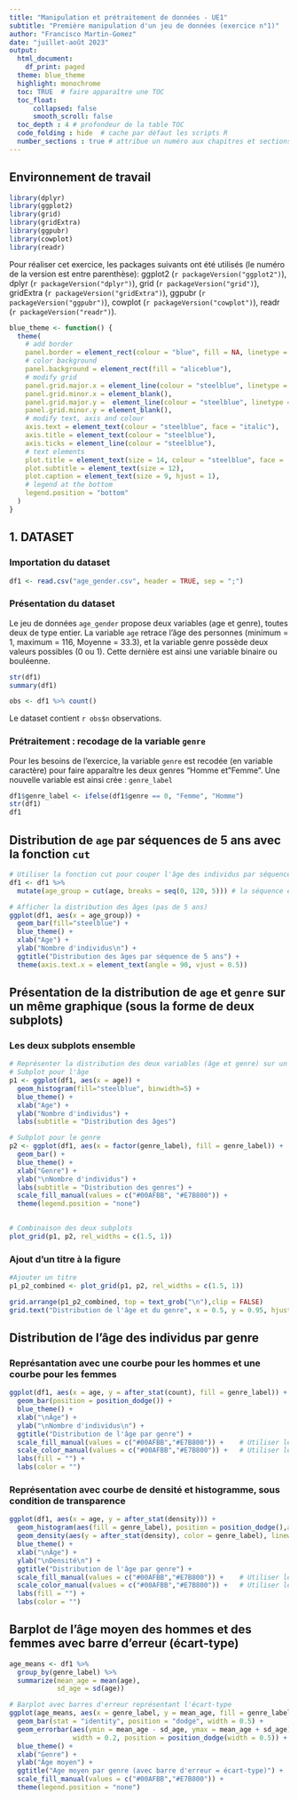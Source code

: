 ```yaml
---
title: "Manipulation et prétraitement de données - UE1"
subtitle: "Première manipulation d'un jeu de données (exercice n°1)"
author: "Francisco Martin-Gomez"
date: "juillet-août 2023"
output:
  html_document:
    df_print: paged
  theme: blue_theme
  highlight: monochrome
  toc: TRUE  # faire apparaître une TOC
  toc_float:   
      collapsed: false
      smooth_scroll: false
  toc_depth : 4 # profondeur de la table TOC
  code_folding : hide  # cache par défaut les scripts R
  number_sections : true # attribue un numéro aux chapitres et sections
---
```


## Environnement de travail

```r
library(dplyr)
library(ggplot2)
library(grid)
library(gridExtra)
library(ggpubr)
library(cowplot)
library(readr)
```

Pour réaliser cet exercice, les packages suivants ont été utilisés (le numéro de la version est entre parenthèse): ggplot2 (`r packageVersion("ggplot2")`), dplyr (`r packageVersion("dplyr")`), grid (`r packageVersion("grid")`), gridExtra (`r packageVersion("gridExtra")`), ggpubr (`r packageVersion("ggpubr")`), cowplot (`r packageVersion("cowplot")`), readr (`r packageVersion("readr")`).

```r
blue_theme <- function() {
  theme(
    # add border
    panel.border = element_rect(colour = "blue", fill = NA, linetype = 2),
    # color background
    panel.background = element_rect(fill = "aliceblue"),
    # modify grid
    panel.grid.major.x = element_line(colour = "steelblue", linetype = 3, linewidth = 0.5),
    panel.grid.minor.x = element_blank(),
    panel.grid.major.y =  element_line(colour = "steelblue", linetype = 3, linewidth = 0.5),
    panel.grid.minor.y = element_blank(),
    # modify text, axis and colour
    axis.text = element_text(colour = "steelblue", face = "italic"),
    axis.title = element_text(colour = "steelblue"),
    axis.ticks = element_line(colour = "steelblue"),
    # text elements
    plot.title = element_text(size = 14, colour = "steelblue", face = 'bold', hjust = 0, vjust = 2),
    plot.subtitle = element_text(size = 12),
    plot.caption = element_text(size = 9, hjust = 1),
    # legend at the bottom
    legend.position = "bottom"
  )
}

```


## 1. DATASET

### Importation du dataset

```r
df1 <- read.csv("age_gender.csv", header = TRUE, sep = ";")
```


### Présentation du dataset

Le jeu de données `age_gender` propose deux variables (age et genre), toutes deux de type entier. La variable `age` retrace l'âge des personnes (minimum = 1, maximum = 116, Moyenne = 33.3), et la variable genre possède deux valeurs possibles (0 ou 1). Cette dernière est ainsi une variable binaire ou bouléenne.

```r
str(df1)
summary(df1)
```

```r
obs <- df1 %>% count()
```

Le dataset contient `r obs$n` observations.


### Prétraitement : recodage de la variable `genre`

Pour les besoins de l'exercice, la variable `genre` est recodée (en variable caractère) pour faire apparaître les deux genres "Homme et"Femme". Une nouvelle variable est ainsi crée : `genre_label`

```r
df1$genre_label <- ifelse(df1$genre == 0, "Femme", "Homme")
str(df1)
df1
```


## Distribution de `age` par séquences de 5 ans avec la fonction `cut`

```r

# Utiliser la fonction cut pour couper l'âge des individus par séquences de cinq ans
df1 <- df1 %>% 
  mutate(age_group = cut(age, breaks = seq(0, 120, 5))) # la séquence est initiée 0 et finie à 120 pour éviter la présence de NA

# Afficher la distribution des âges (pas de 5 ans)
ggplot(df1, aes(x = age_group)) +
  geom_bar(fill="steelblue") +
  blue_theme() + 
  xlab("Age") +
  ylab("Nombre d'individus\n") +
  ggtitle("Distribution des âges par séquence de 5 ans") +
  theme(axis.text.x = element_text(angle = 90, vjust = 0.5))


```

## Présentation de la distribution de `age` et `genre` sur un même graphique (sous la forme de deux subplots)
### Les deux subplots ensemble

```r
# Représenter la distribution des deux variables (âge et genre) sur un même graphique avec deux sous-graphiques
# Subplot pour l'âge
p1 <- ggplot(df1, aes(x = age)) +
  geom_histogram(fill="steelblue", binwidth=5) +
  blue_theme() +
  xlab("Age") +
  ylab("Nombre d'individus") +
  labs(subtitle = "Distribution des âges") 

# Subplot pour le genre
p2 <- ggplot(df1, aes(x = factor(genre_label), fill = genre_label)) +
  geom_bar() +
  blue_theme() +
  xlab("Genre") +
  ylab("\nNombre d'individus") +
  labs(subtitle = "Distribution des genres") +
  scale_fill_manual(values = c("#00AFBB", "#E7B800")) +
  theme(legend.position = "none")
 

# Combinaison des deux subplots
plot_grid(p1, p2, rel_widths = c(1.5, 1))

```

### Ajout d'un titre à la figure

```r
#Ajouter un titre
p1_p2_combined <- plot_grid(p1, p2, rel_widths = c(1.5, 1))

grid.arrange(p1_p2_combined, top = text_grob("\n"),clip = FALSE)
grid.text("Distribution de l'âge et du genre", x = 0.5, y = 0.95, hjust = 0.5, gp = gpar(fontsize = 14, fontface = "bold", col = "steelblue"))

```


## Distribution de l'âge des individus par genre
### Représantation avec une courbe pour les hommes et une courbe pour les femmes

```r
ggplot(df1, aes(x = age, y = after_stat(count), fill = genre_label)) +
  geom_bar(position = position_dodge()) +
  blue_theme() +
  xlab("\nÂge") +
  ylab("\nNombre d'individus\n") +
  ggtitle("Distribution de l'âge par genre") +
  scale_fill_manual(values = c("#00AFBB","#E7B800")) +    # Utiliser les couleurs spécifiées
  scale_color_manual(values = c("#00AFBB","#E7B800")) +   # Utiliser les couleurs spécifiées
  labs(fill = "") +
  labs(color = "")

```

### Représentation avec courbe de densité et histogramme, sous condition de transparence

```r
ggplot(df1, aes(x = age, y = after_stat(density))) +
  geom_histogram(aes(fill = genre_label), position = position_dodge(),alpha = 0.5) +
  geom_density(aes(y = after_stat(density), color = genre_label), linewidth = 0.75) +
  blue_theme() +
  xlab("\nÂge") +
  ylab("\nDensité\n") +
  ggtitle("Distribution de l'âge par genre") +
  scale_fill_manual(values = c("#00AFBB","#E7B800")) +    # Utiliser les couleurs spécifiées
  scale_color_manual(values = c("#00AFBB","#E7B800")) +   # Utiliser les couleurs spécifiées
  labs(fill = "") +
  labs(color = "")

```



## Barplot de l'âge moyen des hommes et des femmes avec barre d'erreur (écart-type)
```r
age_means <- df1 %>% 
  group_by(genre_label) %>% 
  summarize(mean_age = mean(age),
            sd_age = sd(age))

# Barplot avec barres d'erreur représentant l'écart-type
ggplot(age_means, aes(x = genre_label, y = mean_age, fill = genre_label)) +
  geom_bar(stat = "identity", position = "dodge", width = 0.5) +
  geom_errorbar(aes(ymin = mean_age - sd_age, ymax = mean_age + sd_age), 
                width = 0.2, position = position_dodge(width = 0.5)) +
  blue_theme() +
  xlab("Genre") +
  ylab("Âge moyen") +
  ggtitle("Age moyen par genre (avec barre d'erreur = écart-type)") +
  scale_fill_manual(values = c("#00AFBB","#E7B800")) +
  theme(legend.position = "none")

```





